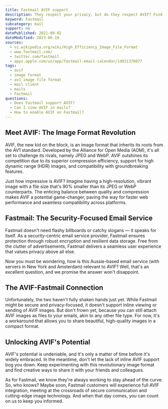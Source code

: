 ```yaml
---
title: Fastmail AVIF support
description: They respect your privacy, but do they respect AVIF? Find out how you can use AVIF images in Fastmail.
keyword: Fastmail
subcategory: mail
support: no
datePublished: 2021-09-02
dateModified: 2023-06-10
sources:
  - vi.wikipedia.org/wiki/High_Efficiency_Image_File_Format
  - www.fastmail.com/
  - twitter.com/fastmail
  - apps.apple.com/us/app/fastmail-email-calendar/id931370077
tags:
  - avif
  - image format
  - av1 image file format
  - mail client
  - mails
  - Fastmail
questions:
  - Does Fastmail support AVIF?
  - Can I view AVIF in mails?
  - How to enable AVIF on Fastmail?
---
```


## Meet AVIF: The Image Format Revolution

AVIF, the new kid on the block, is an image format that inherits its roots from the AV1 standard. Developed by the Alliance for Open Media (AOM), it's all set to challenge its rivals, namely JPEG and WebP. AVIF outshines its competition due to its superior compression efficiency, support for high dynamic range (HDR) images, and compatibility with groundbreaking features.

Just how impressive is AVIF? Imagine having a high-resolution, vibrant image with a file size that's 90% smaller than its JPEG or WebP counterparts. The enticing balance between quality and compression makes AVIF a potential game-changer, paving the way for faster web performance and seamless compatibility across platforms.

## Fastmail: The Security-Focused Email Service

Fastmail doesn't need flashy billboards or catchy slogans — it speaks for itself. As a security-centric email service provider, Fastmail ensures protection through robust encryption and resilient data storage. Free from the clutter of advertisements, Fastmail delivers a seamless user experience that values privacy above all else.

Now you must be wondering, how is this Aussie-based email service (with servers in New York and Amsterdam) relevant to AVIF? Well, that's an excellent question, and we promise the answer won't disappoint.

## The AVIF-Fastmail Connection

Unfortunately, the two haven't fully shaken hands just yet. While Fastmail might be secure and privacy-focused, it doesn't support inline viewing or sending of AVIF images. But don't frown yet, because you can still attach AVIF images as files to your emails, akin to any other file type. For now, it's a workaround that allows you to share beautiful, high-quality images in a compact format.

## Unlocking AVIF's Potential

AVIF's potential is undeniable, and it's only a matter of time before it's widely embraced. In the meantime, don't let the lack of inline AVIF support bog you down. Keep experimenting with this revolutionary image format and find creative ways to share it with your friends and colleagues.

As for Fastmail, we know they're always working to stay ahead of the curve. So, who knows? Maybe soon, Fastmail customers will experience full AVIF integration, meeting at the crossroads of secure communication and cutting-edge image technology. And when that day comes, you can count on us to keep you informed.
